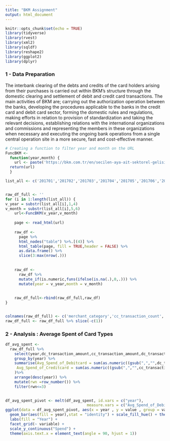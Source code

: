 ---
title: "BKM Assignment"
output: html_document
---

```{r setup, include=FALSE}
knitr::opts_chunk$set(echo = TRUE)
library(tidyverse)
library(rvest)
library(xml2)
library(sqldf)
library(reshape2)
library(ggplot2)
library(dplyr)
```


### 1 - Data Preparation 
The interbank clearing of the debts and credits of the card holders arising from their purchases is carried out within BKM’s structure through the domestic clearing and settlement of debit and credit card transactions. The main activities of BKM are; carrying out the authorization operation between the banks, developing the procedures applicable to the banks in the credit card and debit card sector, forming the domestic rules and regulations, making efforts in relation to provision of standardization and taking the relevant decisions, establishing relations with the international organizations and commissions and representing the members in these organizations when necessary and executing the ongoing bank operations from a single central operation site in a more secure, fast and cost-effective manner.

```{r cars , warning=FALSE, message=FALSE}
# Creating a function to filter year and month on the URL
FuncBKM <- 
  function(year,month) {
    url <- paste('https://bkm.com.tr/en/secilen-aya-ait-sektorel-gelisim/?filter_year=',year,'&filter_month=',month,'&List=Lis',sep='',collapse = NULL)
  return(url)
  }

list_all <- c('201701','201702','201703','201704','201705','201706','201707','201708','201709','201710','201711','201712','201801','201802','201803','201804','201805','201806','201807','201808','201809','201810','201811','201812','201901','201902','201903','201904','201905','201906')


raw_df_full <- ''
for (i in 1:length(list_all)) {
v_year = substr(list_all[i],1,4)
v_month = substr(list_all[i],5,6)
    url<-FuncBKM(v_year,v_month)
    
    page <- read_html(url)
    
    raw_df <- 
      page %>%
      html_nodes("table") %>%.[(4)] %>% 
      html_table(page, fill = TRUE,header = FALSE) %>% 
      as.data.frame() %>%
      slice(3:max(nrow(.)))  
    
    
    raw_df <- 
      raw_df %>% 
      mutate_if(is.numeric,funs(ifelse(is.na(.),0,.))) %>%  
      mutate(year = v_year,month = v_month)
    
    
    raw_df_full<-rbind(raw_df_full,raw_df)
}


colnames(raw_df_full) <- c('merchant_category','cc_transaction_count','dc_transaction_count','cc_transaction_amount','dc_transaction_amount','year','month')
raw_df_full <- raw_df_full %>% slice(-c(1))
```

### 2 - Analysis : Average Spent of Card Types


```{r cars4 , warning=FALSE, message=FALSE}

df_avg_spent <-
  raw_df_full %>% 
    select(year,dc_transaction_amount,cc_transaction_amount,dc_transaction_count,cc_transaction_count) %>%
    group_by(year) %>%
    summarise(Avg_Spend_of_Debitcard = sum(as.numeric((gsub(",","",dc_transaction_amount))),na.rm=T)/sum(as.numeric((gsub(",","",dc_transaction_count))),na.rm = T),
     Avg_Spend_of_Creditcard = sum(as.numeric((gsub(",","",cc_transaction_amount))),na.rm = T)/sum(as.numeric((gsub(",","",cc_transaction_count))),na.rm = T)
    )%>%
    arrange(desc(year)) %>%
    mutate(rwn =row_number()) %>%
    filter(rwn<=3)
   
```

```{r}
df_avg_spent_pivot <- melt(df_avg_spent, id.vars = c("year"), 
                                    measure.vars = c("Avg_Spend_of_Debitcard", "Avg_Spend_of_Creditcard"))
ggplot(data = df_avg_spent_pivot, aes(x = year , y = value , group = variable)) + 
  geom_bar(aes(fill = year),stat = "identity") + scale_fill_hue() + theme(axis.text.x = element_text(angle = 30, hjust = 1))+
  labs(fill = "Year") + 
  facet_grid(~ variable) +
  scale_y_continuous("Spend") +
  theme(axis.text.x = element_text(angle = 90, hjust = 1)) 

```